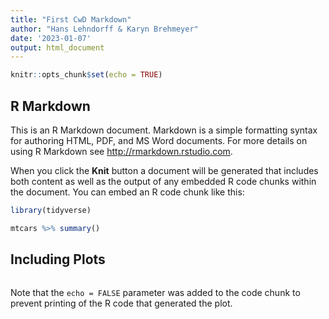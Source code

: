 ---
title: "First CwD Markdown"
author: "Hans Lehndorff & Karyn Brehmeyer"
date: '2023-01-07'
output: html_document
---

```{r setup, include=FALSE}
knitr::opts_chunk$set(echo = TRUE)
```

## R Markdown

This is an R Markdown document. Markdown is a simple formatting syntax for authoring HTML, PDF, and MS Word documents. For more details on using R Markdown see <http://rmarkdown.rstudio.com>.

When you click the **Knit** button a document will be generated that includes both content as well as the output of any embedded R code chunks within the document. You can embed an R code chunk like this:

```{r cars}


library(tidyverse)

mtcars %>% summary()

```

## Including Plots


```{r pressure, echo=FALSE}



```

Note that the `echo = FALSE` parameter was added to the code chunk to prevent printing of the R code that generated the plot.
